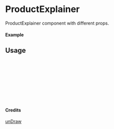 
<Meta of={ProductExplainer} title="unDraw/ProductExplainer" />

# ProductExplainer

ProductExplainer component with different props.

#### Example

<Canvas of={ProductExplainer.Primary} />

## Usage

```ts
import { ProductExplainer } from "yadl-ui";

const Example = () => {
  return (
      <ProductExplainer />
  );
};

export default Example;
```

#### Credits
[unDraw](https://undraw.co/illustrations)
